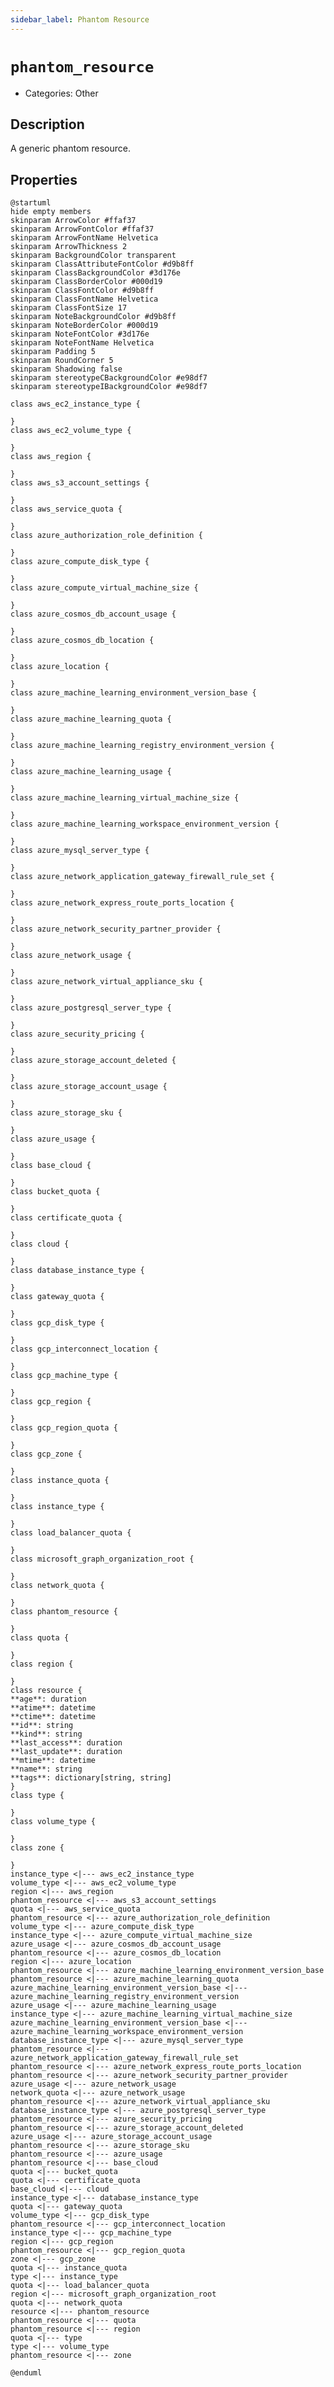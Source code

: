```yaml
---
sidebar_label: Phantom Resource
---
```


# `phantom_resource`

- Categories: Other

## Description

A generic phantom resource.

## Properties

<ZoomPanPinch>

```kroki imgType="plantuml" imgAlt="Diagram of Phantom Resource data model"
@startuml
hide empty members
skinparam ArrowColor #ffaf37
skinparam ArrowFontColor #ffaf37
skinparam ArrowFontName Helvetica
skinparam ArrowThickness 2
skinparam BackgroundColor transparent
skinparam ClassAttributeFontColor #d9b8ff
skinparam ClassBackgroundColor #3d176e
skinparam ClassBorderColor #000d19
skinparam ClassFontColor #d9b8ff
skinparam ClassFontName Helvetica
skinparam ClassFontSize 17
skinparam NoteBackgroundColor #d9b8ff
skinparam NoteBorderColor #000d19
skinparam NoteFontColor #3d176e
skinparam NoteFontName Helvetica
skinparam Padding 5
skinparam RoundCorner 5
skinparam Shadowing false
skinparam stereotypeCBackgroundColor #e98df7
skinparam stereotypeIBackgroundColor #e98df7

class aws_ec2_instance_type {

}
class aws_ec2_volume_type {

}
class aws_region {

}
class aws_s3_account_settings {

}
class aws_service_quota {

}
class azure_authorization_role_definition {

}
class azure_compute_disk_type {

}
class azure_compute_virtual_machine_size {

}
class azure_cosmos_db_account_usage {

}
class azure_cosmos_db_location {

}
class azure_location {

}
class azure_machine_learning_environment_version_base {

}
class azure_machine_learning_quota {

}
class azure_machine_learning_registry_environment_version {

}
class azure_machine_learning_usage {

}
class azure_machine_learning_virtual_machine_size {

}
class azure_machine_learning_workspace_environment_version {

}
class azure_mysql_server_type {

}
class azure_network_application_gateway_firewall_rule_set {

}
class azure_network_express_route_ports_location {

}
class azure_network_security_partner_provider {

}
class azure_network_usage {

}
class azure_network_virtual_appliance_sku {

}
class azure_postgresql_server_type {

}
class azure_security_pricing {

}
class azure_storage_account_deleted {

}
class azure_storage_account_usage {

}
class azure_storage_sku {

}
class azure_usage {

}
class base_cloud {

}
class bucket_quota {

}
class certificate_quota {

}
class cloud {

}
class database_instance_type {

}
class gateway_quota {

}
class gcp_disk_type {

}
class gcp_interconnect_location {

}
class gcp_machine_type {

}
class gcp_region {

}
class gcp_region_quota {

}
class gcp_zone {

}
class instance_quota {

}
class instance_type {

}
class load_balancer_quota {

}
class microsoft_graph_organization_root {

}
class network_quota {

}
class phantom_resource {

}
class quota {

}
class region {

}
class resource {
**age**: duration
**atime**: datetime
**ctime**: datetime
**id**: string
**kind**: string
**last_access**: duration
**last_update**: duration
**mtime**: datetime
**name**: string
**tags**: dictionary[string, string]
}
class type {

}
class volume_type {

}
class zone {

}
instance_type <|--- aws_ec2_instance_type
volume_type <|--- aws_ec2_volume_type
region <|--- aws_region
phantom_resource <|--- aws_s3_account_settings
quota <|--- aws_service_quota
phantom_resource <|--- azure_authorization_role_definition
volume_type <|--- azure_compute_disk_type
instance_type <|--- azure_compute_virtual_machine_size
azure_usage <|--- azure_cosmos_db_account_usage
phantom_resource <|--- azure_cosmos_db_location
region <|--- azure_location
phantom_resource <|--- azure_machine_learning_environment_version_base
phantom_resource <|--- azure_machine_learning_quota
azure_machine_learning_environment_version_base <|--- azure_machine_learning_registry_environment_version
azure_usage <|--- azure_machine_learning_usage
instance_type <|--- azure_machine_learning_virtual_machine_size
azure_machine_learning_environment_version_base <|--- azure_machine_learning_workspace_environment_version
database_instance_type <|--- azure_mysql_server_type
phantom_resource <|--- azure_network_application_gateway_firewall_rule_set
phantom_resource <|--- azure_network_express_route_ports_location
phantom_resource <|--- azure_network_security_partner_provider
azure_usage <|--- azure_network_usage
network_quota <|--- azure_network_usage
phantom_resource <|--- azure_network_virtual_appliance_sku
database_instance_type <|--- azure_postgresql_server_type
phantom_resource <|--- azure_security_pricing
phantom_resource <|--- azure_storage_account_deleted
azure_usage <|--- azure_storage_account_usage
phantom_resource <|--- azure_storage_sku
phantom_resource <|--- azure_usage
phantom_resource <|--- base_cloud
quota <|--- bucket_quota
quota <|--- certificate_quota
base_cloud <|--- cloud
instance_type <|--- database_instance_type
quota <|--- gateway_quota
volume_type <|--- gcp_disk_type
phantom_resource <|--- gcp_interconnect_location
instance_type <|--- gcp_machine_type
region <|--- gcp_region
phantom_resource <|--- gcp_region_quota
zone <|--- gcp_zone
quota <|--- instance_quota
type <|--- instance_type
quota <|--- load_balancer_quota
region <|--- microsoft_graph_organization_root
quota <|--- network_quota
resource <|--- phantom_resource
phantom_resource <|--- quota
phantom_resource <|--- region
quota <|--- type
type <|--- volume_type
phantom_resource <|--- zone

@enduml
```

</ZoomPanPinch>

